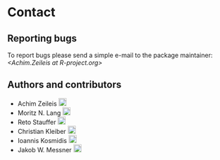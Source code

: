 # Contact

## Reporting bugs

To report bugs please send a simple e-mail to the package maintainer:
_&#x3c;&#x41;&#x63;&#x68;&#x69;&#x6d;&#x2e;&#x5a;&#x65;&#x69;&#x6c;&#x65;&#x69;&#x73;&#x20;&#x61;&#x74;&#x20;&#x52;&#x2d;&#x70;&#x72;&#x6f;&#x6a;&#x65;&#x63;&#x74;&#x2e;&#x6f;&#x72;&#x67;&#x3e;_


## Authors and contributors

* Achim Zeileis
  [![ORCID](orcid.svg){width=18px}](https://orcid.org/0000-0003-0918-3766)
  [<i class="bi bi-globe" role="img" aria-label="Personal web page"></i>](https://www.zeileis.org/)
* Moritz N. Lang
  [![ORCID](orcid.svg){width=18px}](https://orcid.org/0000-0002-2533-9903)
  [<i class="bi bi-globe" role="img" aria-label="Personal web page"></i>](https://www.moritzlang.org/)
* Reto Stauffer
  [![ORCID](orcid.svg){width=18px}](https://orcid.org/0000-0002-3798-5507)
  [<i class="bi bi-globe" role="img" aria-label="Personal web page"></i>](https://retostauffer.org)
* Christian Kleiber
  [![ORCID](orcid.svg){width=18px}](https://orcid.org/0000-0002-6781-4733)
  [<i class="bi bi-globe" role="img" aria-label="Personal web page"></i>](https://wwz.unibas.ch/en/kleiber/)
* Ioannis Kosmidis
  [![ORCID](orcid.svg){width=18px}](https://orcid.org/0000-0003-1556-0302)
  [<i class="bi bi-globe" role="img" aria-label="Personal web page"></i>](https://ikosmidis.com/)
* Jakob W. Messner
  [![ORCID](orcid.svg){width=18px}](https://orcid.org/0000-0002-1027-3673)
